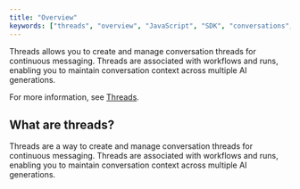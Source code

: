```yaml
---
title: "Overview"
keywords: ["threads", "overview", "JavaScript", "SDK", "conversations", "chat"]
---
```


Threads allows you to create and manage conversation threads for continuous messaging. Threads are associated with workflows and runs, enabling you to maintain conversation context across multiple AI generations.

For more information, see [Threads](/get-started/threads).

## What are threads?

Threads are a way to create and manage conversation threads for continuous messaging. Threads are associated with workflows and runs, enabling you to maintain conversation context across multiple AI generations.
